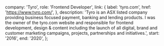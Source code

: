 
  company: 'Tyro',
  role: 'Frontend Developer',
  link: {
    label: 'tyro.com',
    href: 'https://www.tyro.com/',
  },
  description:
    'Tyro is an ASX listed company providing business focused payment, banking and lending products. I was the owner of the tyro.com website and responsible for frontend development, design & content including the launch of all digital, brand and customer marketing campaigns, projects, partnerships and initiatives.',
  start: '2016',
  end: '2020',
};


